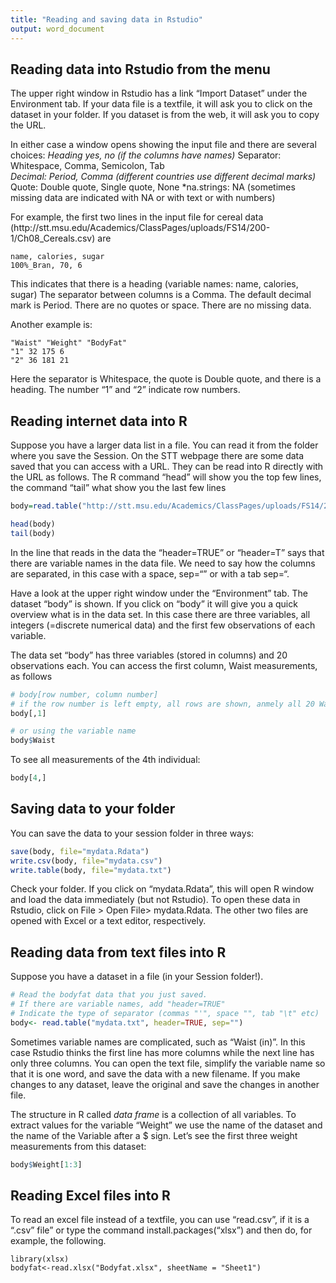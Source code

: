 ```yaml
---
title: "Reading and saving data in Rstudio"
output: word_document
---
```

## Reading data into Rstudio from the menu

The upper right window in Rstudio has a link "Import Dataset" under the Environment tab. If your data file is a textfile, it will ask you to click on the dataset in your folder. If you dataset is from the web, it will ask you to copy the URL.

In either case a window opens showing the input file and there are several choices:
*Heading yes, no   (if the columns have names)
*Separator: Whitespace, Comma, Semicolon, Tab  
*Decimal: Period, Comma    (different countries use different decimal marks)
*Quote: Double quote, Single quote, None
*na.strings: NA  (sometimes missing data are indicated with NA or with text or with numbers)

For example, the first two lines in the input file for cereal data (http://stt.msu.edu/Academics/ClassPages/uploads/FS14/200-1/Ch08_Cereals.csv) are
```
name, calories, sugar
100%_Bran, 70, 6
```
This indicates that there is a heading (variable names: name, calories, sugar)
The separator between columns is a Comma. The default decimal mark is Period. There are no quotes or space. There are no missing data.

Another example is:
```
"Waist" "Weight" "BodyFat"
"1" 32 175 6
"2" 36 181 21
```
Here the separator is Whitespace, the quote is Double quote, and there is a heading. The number "1" and "2" indicate row numbers.


## Reading internet data into R

Suppose you have a larger data list in a file. You can read it from the folder where you save the Session. On the STT webpage there are some data saved that you can access with a URL. They can be read into R directly with the URL as follows. The R command "head" will show you the top few lines, the command "tail" what show you the last few lines

```r
body=read.table("http://stt.msu.edu/Academics/ClassPages/uploads/FS14/200-1/Ch08_Body_fatv2.txt", header=T, sep="")

head(body)
tail(body)
```

In the line that reads in the data the "header=TRUE" or "header=T" says that there are variable names in the data file. We need to say how the columns are separated, in this case with a space, sep="" or with a tab sep="\t".

Have a look at the upper right window under the "Environment" tab. The dataset "body" is shown. If you click on "body" it will give you a quick overview what is in the data set. In this case there are three variables, all integers (=discrete numerical data) and the first few observations of each variable. 

The data set "body" has three variables (stored in columns) and 20 observations each.  You can access the first column, Waist measurements, as follows

```r
# body[row number, column number]
# if the row number is left empty, all rows are shown, anmely all 20 Waist measurments
body[,1]

# or using the variable name
body$Waist
```

To see all measurements of the 4th individual:
```r
body[4,]
```

## Saving data to your folder

You can save the data to your session folder in three ways:
```r
save(body, file="mydata.Rdata")
write.csv(body, file="mydata.csv")
write.table(body, file="mydata.txt")
```
Check your folder. If you click on "mydata.Rdata",  this will open R window and load the data immediately (but not Rstudio). To open these data in Rstudio, click on File > Open File> mydata.Rdata. The other two files are opened with Excel or a text editor, respectively.


## Reading data from text files into R 
Suppose you have a dataset in a file (in your Session folder!).  

```r
# Read the bodyfat data that you just saved.
# If there are variable names, add "header=TRUE"
# Indicate the type of separator (commas "'", space "", tab "\t" etc)
body<- read.table("mydata.txt", header=TRUE, sep="")
```
 
Sometimes variable names are complicated, such as "Waist (in)". In this case Rstudio thinks the first line has more columns while the next line has only three columns. You can open the text file, simplify the variable name so that it is one word, and save the data with a new filename. If you make changes to any dataset, leave the original and save the changes in another file.


The structure in R called *data frame* is a collection of all variables. To extract values for the variable "Weight" we use the name of the dataset and the name of the Variable after a $ sign. Let's see the first three weight measurements from this dataset:

```r
body$Weight[1:3]
```



## Reading  Excel files into R
To read an excel file instead of a textfile, you can use "read.csv", if it is a ".csv" file" or  type the command install.packages("xlsx") and then do, for example, the following.

```
library(xlsx)
bodyfat<-read.xlsx("Bodyfat.xlsx", sheetName = "Sheet1")
```






